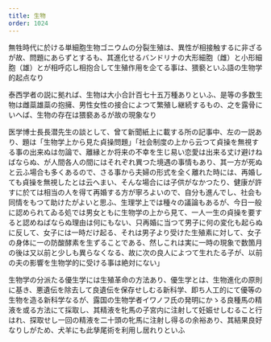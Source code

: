 ```yaml
---
title: 生物
order: 1024
---
```


無牲時代に於ける単細胞生物ゴニウムの分裂生殖は、異性が相接触するに非ざるが故、問題にあらずとするも、其進化せるバンドリナの大形細胞（雌）と小形細胞（雄）とが相呼応し相抱合して生殖作用を企てる事は、猥褻といふ語の生物学的起点なり

泰西学者の説に拠れば、生物は大小合計百七十五万種ありといふ、是等の多数生物は雌蘂雄蘂の抱擁、男性女性の接合によつて繁殖し継続するもの、之を露骨にいへば、生物の存在は猥褻あるが故の現象なり


医学博士長長潜先生の談として、曾て新聞紙上に載する所の記事中、左の一説あり、題は「生物学上から見た貞操問題」「社会制度の上から云つて貞操を無視する事の出来ぬは勿論で、離縁とか将来の不幸を生じ易い恋愛は出来る丈け避けねばならぬ、が人間各人の間にはそれぞれ異つた境遇の事情もあり、其一方が死ぬと云ふ場合も多くあるので、さる事から夫婦の形式を全く離れた時には、再婚しても貞操を無視したとは云へまい、そんな場合には子供がなかつたり、健康が許すに於ては相当の人を得て再婚する方が寧ろよいので、自分も進んでし、社会も同情をもつて助けたがよいと思ふ、生理学上では種々の議論もあるが、今日一般に認められてゐる処では男女ともに生物学の上から見て、一人一生の貞操を要すると認めねばならぬ理由は何にもない、只再婚に当つて男子に何の変化も起らぬに反して、女子には一時だけ起る、それは男子より受けた生殖素に対して、女子の身体に一の防酸酵素を生ずることである、然しこれは実に一時の現象で数箇月の後は又以前と少しも異らなくなる、故に次の良人によつて生れたる子が、以前の夫の影響を生物学的に受ける事は絶対にない」


生物学の分派たる優生学には生殖革命の方法あり、優生学とは、生物進化の原則に基き、悪遺伝を除去して良遺伝を保存せしむる新科学、即ち人工的にて優等の生物を造る新科学なるが、露国の生物学者イワノフ氏の発明にかゝる良種馬の精液を或る方法にて採取し、其精液を牝馬の子宮内に注射して妊娠せしむること行はれ、探取せし一回の精液を二十頭の牝馬に注射し得るの余裕あり、其結果良好なりしがため、犬羊にも此孳尾術を利用し居れりといふ

